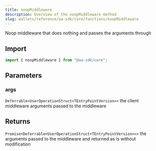 ```yaml
---
title: noopMiddleware
description: Overview of the noopMiddleware method
slug: wallets/reference/aa-sdk/core/functions/noopMiddleware
---
```


Noop middleware that does nothing and passes the arguments through

## Import

```ts
import { noopMiddleware } from "@aa-sdk/core";
```

## Parameters

### args

`Deferrable<UserOperationStruct<TEntryPointVersion>>`
the client middleware arguments passed to the middleware

## Returns

`Promise<Deferrable<UserOperationStruct<TEntryPointVersion>>>`
the arguments passed to the middleware and returned as is without modification
